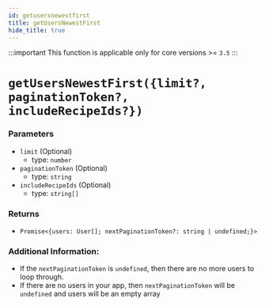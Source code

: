 ```yaml
---
id: getusersnewestfirst
title: getUsersNewestFirst
hide_title: true
---
```


:::important
This function is applicable only for core versions >= `3.5`
:::

# ``getUsersNewestFirst({limit?, paginationToken?, includeRecipeIds?})``

### Parameters
- ``limit`` (Optional)
  - type: ``number``
- ``paginationToken`` (Optional)
  - type: ``string``
- ``includeRecipeIds`` (Optional)
  - type: ``string[]``


### Returns
- ``Promise<{users: User[]; nextPaginationToken?: string | undefined;}>``

### Additional Information:
- If the ``nextPaginationToken`` is ``undefined``, then there are no more users to loop through.
- If there are no users in your app, then ``nextPaginationToken`` will be ``undefined`` and users will be an empty array